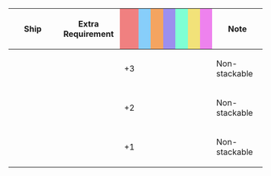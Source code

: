 {|class="wikitable" style="width:100%; text-align: center; vertical-align: middle;"
|-
! style="width: 20%;" | Ship
! style="width: 25%;" | Extra Requirement
! style="width: 5%; background-color: lightcoral;" | {{Firepower}}
! style="width: 5%; background-color: lightskyblue;" | {{Torpedo}}
! style="width: 5%; background-color: sandybrown;" | {{AA}}
! style="width: 5%; background-color: #9C8FEE;" | {{ASW}}
! style="width: 5%; background-color: #7fffd4;" | {{LOS}}
! style="width: 5%; background-color: #F2E279;" | {{Armor}}
! style="width: 5%; background-color: violet;" | {{Evasion}}
! style="width: 20%;" | Note
|-
! {{ShipLink|Akagi}}
| style="text-align:left;" | 
| +3 || || || || || || 
| style="text-align:left;" | Non-stackable
|-
! {{ShipLink|Kaga}}<br>{{ShipLink|Shoukaku}}
| style="text-align:left;" | 
| +2 || || || || || || 
| style="text-align:left;" | Non-stackable
|-
! {{ShipLink|Ryuujou}}<br>{{ShipLink|Zuikaku}}
| style="text-align:left;" | 
| +1 || || || || || || 
| style="text-align:left;" | Non-stackable
|}
